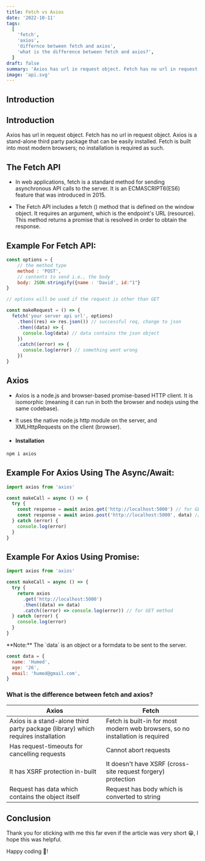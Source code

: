 ```yaml
---
title: Fetch vs Axios
date: '2022-10-11'
tags:
  [
    'fetch',
    'axios',
    'differnce between fetch and axios',
    'what is the difference between fetch and axios?',
  ]
draft: false
summary: 'Axios has url in request object. Fetch has no url in request object. Axios is a stand-alone third party package that can be easily installed.'
image: 'api.svg'
---
```



<ImageComponent src="/static/images/api.svg" width="80%" height="80%" alt="tailwindcss logo" />

## Introduction

<TOCInline toc={props.toc} exclude="Introduction" toHeading={2} />

## Introduction

Axios has url in request object. Fetch has no url in request object. Axios is a stand-alone third party package that can be easily installed. Fetch is built into most modern browsers; no installation is required as such.

<GoogleHorizontalAdUnit path="fetch-axios" />

## The Fetch API

- In web applications, fetch is a standard method for sending asynchronous API calls to the server. It is an ECMASCRIPT6(ES6) feature that was introduced in 2015.

- The Fetch API includes a fetch () method that is defined on the window object. It requires an argument, which is the endpoint's URL (resource). This method returns a promise that is resolved in order to obtain the response.

## Example For Fetch API:

```js
const options = {
    // the method type
    method : 'POST',
    // contents to send i.e., the body
    body: JSON.stringify({name : 'David', id:"1"}
}

// options will be used if the request is other than GET

const makeRequest = () => {
  fetch('your server api url', options)
    .then((res) => res.json()) // successful req, change to json
    .then((data) => {
      console.log(data) // data contains the json object
    })
    .catch((error) => {
      console.log(error) // something went wrong
    })
}


```

## Axios

- Axios is a node.js and browser-based promise-based HTTP client. It is isomorphic (meaning it can run in both the browser and nodejs using the same codebase).

- It uses the native node.js http module on the server, and XMLHttpRequests on the client (browser).

- #### Installation

```bash
npm i axios
```

## Example For Axios Using The Async/Await:

```js
import axios from 'axios'

const makeCall = async () => {
  try {
    const response = await axios.get('http://localhost:5000') // for GET method
    const response = await axios.post('http://localhost:5000', data) // for POST method
  } catch (error) {
    console.log(error)
  }
}
```

## Example For Axios Using Promise:

```js
import axios from 'axios'

const makeCall = async () => {
  try {
    return axios
      .get('http://localhost:5000')
      .then((data) => data)
      .catch((error) => console.log(error)) // for GET method
  } catch (error) {
    console.log(error)
  }
}
```

<Note>
  **Note:** The `data` is an object or a formdata to be sent to the server.

```js
const data = {
  name: 'Humed',
  age: '26',
  email: 'humed@gmail.com',
}
```

</Note>

### What is the difference between fetch and axios?

| Axios                                                                            | Fetch                                                                          |
| -------------------------------------------------------------------------------- | ------------------------------------------------------------------------------ |
| Axios is a stand-alone third party package (library) which requires installation | Fetch is built-in for most modern web browsers, so no installation is required |
| Has request-timeouts for cancelling requests                                     | Cannot abort requests                                                          |
| It has XSRF protection in-built                                                  | It doesn't have XSRF (cross-site request forgery) protection                   |
| Request has data which contains the object itself                                | Request has body which is converted to string                                  |

## Conclusion

Thank you for sticking with me this far even if the article was very short 😁, I hope this was helpful.

Happy coding 🎉!

<GoogleHorizontalAdUnit path="axios" />
